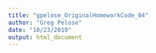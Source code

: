 ```yaml
---
title: "gpelose_OriginalHomeworkCode_04"
author: "Greg Pelose"
date: "10/23/2019"
output: html_document
---
```


